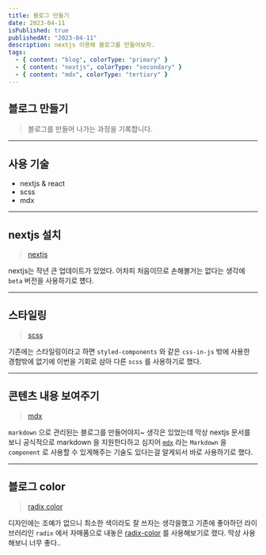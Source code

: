 ```yaml
---
title: 블로그 만들기
date: 2023-04-11
isPublished: true
publishedAt: "2023-04-11"
description: nextjs 이용해 블로그를 만들어보자.
tags:
  - { content: "blog", colorType: "primary" }
  - { content: "nextjs", colorType: "secondary" }
  - { content: "mdx", colorType: "tertiary" }
---
```


## 블로그 만들기

> 블로그를 만들어 나가는 과정을 기록합니다.

---

## 사용 기술

- nextjs & react
- scss
- mdx

---

## nextjs 설치

> [nextjs](https://beta.nextjs.org/docs/app-directory-roadmap)

nextjs는 작년 큰 업데이트가 있었다. 어차피 처음이므로 손해볼거는 없다는 생각에 `beta` 버전을 사용하기로 헀다.

---

## 스타일링

> [scss](https://sass-lang.com/)

기존에는 스타일링이라고 하면 `styled-components` 와 같은 `css-in-js` 밖에 사용한 경험밖에 없기에
이번을 기회로 삼아 다른 `scss` 를 사용하기로 했다.

---

## 콘텐츠 내용 보여주기

> [mdx](https://mdxjs.com/)

`markdown` 으로 관리된는 블로그를 만들어야지~ 생각은 있었는데 막상 nextjs 문서를 보니 공식적으로 markdown 을 지원한다하고
심지어 [`mdx`](https://mdxjs.com/) 라는 `Markdown` 을 `component` 로 사용할 수 있게해주는 기술도 있다는걸 알게되서 바로 사용하기로 했다.

---

## 블로그 color

> [radix color](https://www.radix-ui.com/colors)

디자인에는 조예가 없으니 최소한 색이라도 잘 쓰자는 생각을했고 기존에 좋아하던 라이브러리인 `radix` 에서 자매품으로 내놓은 [radix-color](https://www.radix-ui.com/colors) 를 사용해보기로 랬다.
막상 사용해보니 너무 좋다..
